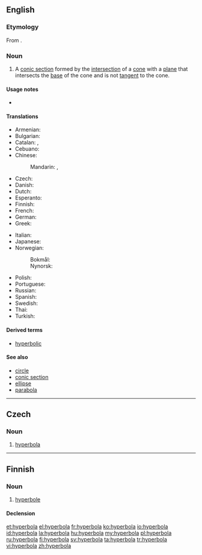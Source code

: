 ==English==

===Etymology===
From {{etyl|grc|en}} {{term|lang=grc|ὑπερβολή|tr=huperbolē}}.

===Noun===
{{en-noun|s|hyperbolae|hyperbolæ}}
{{wikipedia}}

# {{context|geometry|lang=en}} A [[conic section]] formed by the [[intersection]] of a [[cone]] with a [[plane]] that intersects the [[base]] of the cone and is not [[tangent]] to the cone.

====Usage notes====
* {{U:en:an h}}

====Translations====
{{trans-top|geometric curve}}
* Armenian: {{t|hy|հիպերբոլ|tr=hiperbol}}
* Bulgarian: {{t+|bg|хипербола|f|tr=hipérbola}}
* Catalan: {{t|ca|hipèrbola|f}}, {{t+|ca|hipèrbole|f}}
* Cebuano: {{t|ceb|duhalitok }}
* Chinese:
*: Mandarin: {{t|cmn|雙曲線|sc=Hani}}, {{t+|cmn|双曲线|tr=shuāngqūxiàn|sc=Hani}}
* Czech: {{t|cs|hyperbola|f}}
* Danish: {{t|da|hyperbel|c}}
* Dutch: {{t+|nl|hyperbool|m}}
* Esperanto: {{t|eo|hiperbolo}}
* Finnish: {{t|fi|hyperbeli}}
* French: {{t+|fr|hyperbole|f}}
* German: {{t+|de|Hyperbel|f}}
* Greek: {{t+|el|υπερβολή|f|tr=ypervolí}}
{{trans-mid}}
* Italian: {{t+|it|iperbole|f}}
* Japanese: {{t|ja|双曲線|tr=そうきょくせん, sōkyokusen|sc=Jpan}}
* Norwegian:
*: Bokmål: {{t|nb|hyperbel|m}}
*: Nynorsk: {{t|nn|hyperbel|m}}
* Polish: {{t+|pl|hiperbola|f}}
* Portuguese: {{t+|pt|hipérbole|f}}
* Russian: {{t+|ru|гипербола|f|tr=gipérbola|sc=Cyrl}}
* Spanish: {{t+|es|hipérbola|f}}
* Swedish: {{t+|sv|hyperbel|c}}
* Thai: {{t|th|ไฮเพอร์โบลา|tr=haiperbohlaa}}
* Turkish: {{t+|tr|hiperbol}}
{{trans-bottom}}

====Derived terms====
* [[hyperbolic]]

====See also====
* [[circle]]
* [[conic section]]
* [[ellipse]]
* [[parabola]]

----

==Czech==

===Noun===
{{cs-noun|g=f}}

# [[hyperbola#English|hyperbola]] {{context|geometry|lang=cs}}

----

==Finnish==

===Noun===
{{fi-noun}}

# [[hyperbole]] {{gloss|extreme exaggeration or overstatement; especially as a literary or rhetorical device}}

====Declension====
{{fi-decl-koira|hyperbol|||a}}

[[et:hyperbola]]
[[el:hyperbola]]
[[fr:hyperbola]]
[[ko:hyperbola]]
[[io:hyperbola]]
[[id:hyperbola]]
[[la:hyperbola]]
[[hu:hyperbola]]
[[my:hyperbola]]
[[pl:hyperbola]]
[[ru:hyperbola]]
[[fi:hyperbola]]
[[sv:hyperbola]]
[[ta:hyperbola]]
[[tr:hyperbola]]
[[vi:hyperbola]]
[[zh:hyperbola]]